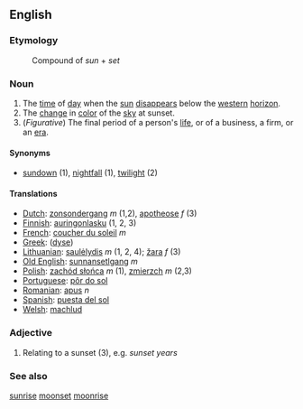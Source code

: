 ==English==

===Etymology===
:Compound of ''sun'' + ''set''

===Noun===
#The [[time]] of [[day]] when the [[sun]] [[disappear]]s below the [[western]] [[horizon]].
#The [[change]] in [[color]] of the [[sky]] at sunset.
#(''Figurative'') The final period of a person's [[life]], or of a business, a firm, or an [[era]].

====Synonyms====
*[[sundown]] (1), [[nightfall]] (1), [[twilight]] (2)

====Translations====
*[[Dutch]]: [[zonsondergang]] ''m'' (1,2), [[apotheose]] ''f'' (3)
*[[Finnish]]: [[auringonlasku]] (1, 2, 3)
*[[French]]: [[coucher du soleil]] ''m''
*[[Greek]]: ([[dyse]])
*[[Lithuanian]]: [[saulėlydis]] ''m'' (1, 2, 4); [[žara]] ''f'' (3)
*[[Old English]]: [[sunnansetlgang]] ''m''
*[[Polish]]: [[zachód słońca]] ''m'' (1), [[zmierzch]] ''m'' (2,3) 
*[[Portuguese]]: [[pôr do sol]]
*[[Romanian]]: [[apus]] ''n''
*[[Spanish]]: [[puesta del sol]]
*[[Welsh]]: [[machlud]]

===Adjective===
#Relating to a sunset (3), e.g. ''sunset years''

===See also===
[[sunrise]] [[moonset]] [[moonrise]]